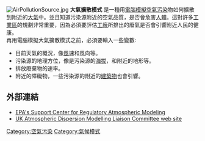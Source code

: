 [[File:AirPollutionSource.jpg|thumb]]
'''大氣擴散模式''' 是一種用[[電腦模擬|電腦模擬]][[空氣污染|空氣污染]]物如何擴散到附近的[[大氣|大氣]]中。並且知道污染源附近的空氣品質，是否會危害[[人體|人體]]。這對許多[[工業區|工業區]]的規劃非常重要，因為必須要評估[[工廠|工廠]]所排出的廢氣是否會引響附近人民的健康。<br>
再用電腦模擬大氣擴散模式之前，必須要輸入一些變數:
*目前天氣的概況，像[[風|風]]速和風向等。
*污染源的地理方位，像是污染源的[[海拔|海拔]]，和附近的地形等。
*排放廢棄物的速率。
*附近的障礙物，一些污染源的附近的[[建築物|建築物]]也會引響。

==外部連結==
* [http://www.epa.gov./scram001/ EPA's Support Center for Regulatory Atmospheric Modeling]{{Wayback|url=http://www.epa.gov./scram001/ |date=20080227114746 }}{{En icon}}
* [http://www.admlc.org.uk/index.htm UK Atmospheric Dispersion Modelling Liaison Committee web site]{{Wayback|url=http://www.admlc.org.uk/index.htm |date=20080211110607 }}{{En icon}}

[[Category:空氣污染|Category:空氣污染]]
[[Category:氣候模式|Category:氣候模式]]

{{氣象小作品}}